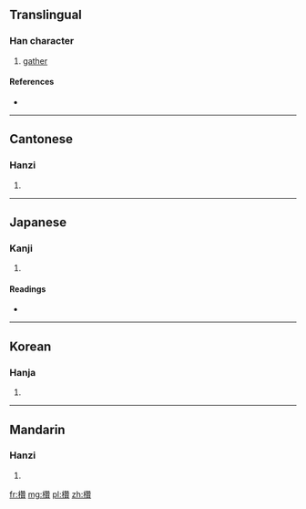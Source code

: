 ==Translingual==

===Han character===
{{Han char|rn=75|rad=木|as=19|sn=23|four=4498<sub>6</sub>|canj=木竹山金 (DHUC)}}

# [[gather]]

====References====
* {{Han ref|kx=0563.340|dkj=15943|dj=0953.030|hdz=21324.120|uh=6B11|ud=27409|bh=F7E0|bd=63456}}

----

==Cantonese==

===Hanzi===
{{yue-hanzi|jyut=|y=chyun4, jaan2}}

# {{defn|Cantonese|sort=木19}}

----

==Japanese==

===Kanji===
{{ja-kanji|grade=|rs=木19}}

# {{defn|Japanese|sort=木19}}

====Readings====
* {{ja-readings|on=[[さん]] (san), [[ざん]] (zan)|kun=[[つえ]] (tsue)}}

----

==Korean==

===Hanja===
{{ko-hanja|hangeul=찬|eumhun=|rv=chan|mr=ch'an|y=chan}}

# {{defn|Korean|sort=木19}}

----

==Mandarin==

===Hanzi===
{{cmn-hanzi|pin=[[zàn]] ([[zan4]]), [[zhú]] ([[zhu2]])|wg=tsan<sup>4</sup>, chu<sup>2</sup>}}

# {{defn|Mandarin|sort=木19}}

[[fr:欑]]
[[mg:欑]]
[[pl:欑]]
[[zh:欑]]